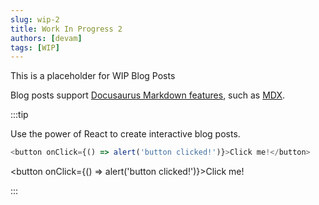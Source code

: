 ```yaml
---
slug: wip-2
title: Work In Progress 2
authors: [devam]
tags: [WIP]
---
```


This is a placeholder for WIP Blog Posts

Blog posts support [Docusaurus Markdown features](https://docusaurus.io/docs/markdown-features), such as [MDX](https://mdxjs.com/).

:::tip

Use the power of React to create interactive blog posts.

```js
<button onClick={() => alert('button clicked!')}>Click me!</button>
```

<button onClick={() => alert('button clicked!')}>Click me!</button>

:::
